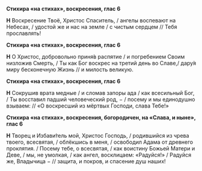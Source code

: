 **Стихира «на стихах», воскресения, глас 6**

**Н** Воскресение Твоё, Христос Спаситель, / ангелы воспевают на Небесах, / удостой же и нас на земле / с чистым сердцем // Тебя прославлять!

**Стихира «на стихах», воскресения, глас 6**

**Н** О Христос, добровольно приня́в распятие / и погребением Своим низложив Смерть, / Ты как Бог воскрес на третий день во Славе,/ дару́я миру бесконечную Жизнь // и милость великую.

**Стихира «на стихах», воскресения, глас 6**

**Н** Сокрушив врата медные / и сломав запоры ада / как всесильный Бог, / Ты восставил падший человеческий род, − / посему и мы единодушно взываем: // «О воскресший из мёртвых Господи, слава Тебе!»

**Стихира «на стихах», воскресения, богородичен, на «Слава, и ныне», глас 6**

**Н** Творец и Избави́тель мой, Христос Господь, / родившийся из чрева твоего, всесвятая, / облёкшись в меня, / освободил Адама от древнего проклятия. / Посему тебе, о всесвятая, / как воистину Божьей Матери и Деве, / мы, не умолкая, / как ангел, восклицаем: «Радуйся!» / Радуйся же, Владычица − // защита, и покров, и спасение душ наших!
